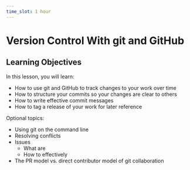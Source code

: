 ```yaml
---
time_slot: 1 hour
---
```


# Version Control With git and GitHub

## Learning Objectives

In this lesson, you will learn:

- How to use git and GitHub to track changes to your work over time
- How to structure your commits so your changes are clear to others
- How to write effective commit messages
- How to tag a release of your work for later reference

Optional topics:

- Using git on the command line
- Resolving conflicts
- Issues
  - What are
  - How to effectively
- The PR model vs. direct contributor model of git collaboration
